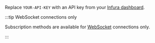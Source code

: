 Replace `YOUR-API-KEY` with an API key from your [Infura dashboard](https://infura.io/dashboard). 

:::tip WebSocket connections only

Subscription methods are available for [WebSocket](../../../concepts/websockets.md) connections only.

:::

